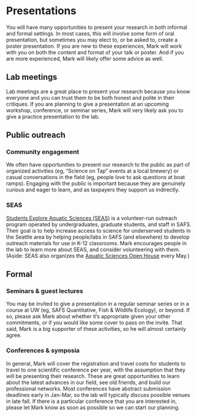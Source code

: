 # Presentations

You will have many opportunities to present your research in both informal and formal settings. In most cases, this will involve some form of oral presentation, but sometimes you may elect to, or be asked to, create a poster presentation. If you are new to these experiences, Mark will work with you on both the content and format of your talk or poster. And if you are more experienced, Mark will likely offer some advice as well.

## Lab meetings

Lab meetings are a great place to present your research because you know everyone and you can trust them to be both honest and polite in their critiques. If you are planning to give a presentation at an upcoming workshop, conference, or seminar series, Mark will very likely ask you to give a practice presentation to the lab.

## Public outreach

### Community engagement

We often have opportunities to present our research to the public as part of organized activities (eg, "Science on Tap" events at a local brewery) or casual conversations in the field (eg, people _love_ to ask questions at boat ramps). Engaging with the public is important because they are genuinely curious and eager to learn, and as taxpayers they support us indirectly.

### SEAS

[Students Explore Aquatic Sciences (SEAS)](https://fish.uw.edu/alumni-community/students-explore-aquatic-sciences-seas/) is a volunteer-run outreach program operated by undergraduates, graduate students, and staff in SAFS. Their goal is to help increase access to science for underserved students in the Seattle area by helping people/labs in SAFS (and elsewhere) to develop outreach materials for use in K-12 classrooms. Mark encourages people in the lab to learn more about SEAS, and consider volunteering with them. (Aside: SEAS also organizes the [Aquatic Sciences Open House](https://fish.uw.edu/students/student-organizations/students-explore-aquatic-sciences-seas/uw-aquatic-science-open-house/) every May.)

## Formal

### Seminars & guest lectures

You may be invited to give a presentation in a regular seminar series or in a course at UW (eg, SAFS Quantitative, Fish & Wildlife Ecology), or beyond. If so, please ask Mark about whether it's appropriate given your other commitments, or if you would like some cover to pass on the invite. That said, Mark is a big supporter of these activities, so he will almost certainly agree.

### Conferences & symposia

In general, Mark will cover the registration and travel costs for students to travel to one scientific conference per year, with the assumption that they will be presenting their research. These are great opportunities to learn about the latest advances in our field, see old friends, and build our professional networks. Most conferences have abstract submission deadlines early in Jan-Mar, so the lab will typically discuss possible venues in late fall. If there is a particular conference that you are interested in, please let Mark know as soon as possible so we can start our planning.


